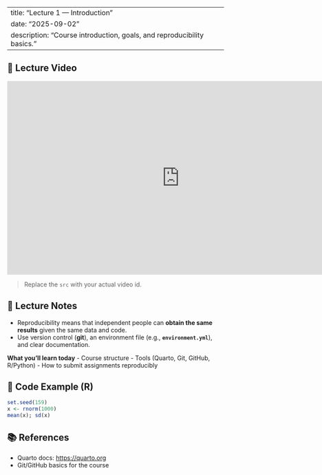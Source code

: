 
---
title: "Lecture 1 — Introduction"
date: "2025-09-02"
description: "Course introduction, goals, and reproducibility basics."
---

## 🎥 Lecture Video

```{=html}
<iframe width="800" height="450"
  src="https://www.youtube.com/embed/dQw4w9WgXcQ"
  title="YouTube video player" frameborder="0"
  allow="accelerometer; autoplay; clipboard-write; encrypted-media; gyroscope; picture-in-picture; web-share"
  allowfullscreen></iframe>
```

> Replace the `src` with your actual video id.

## 🧾 Lecture Notes

- Reproducibility means that independent people can **obtain the same results** given the same data and code.
- Use version control (**git**), an environment file (e.g., **`environment.yml`**), and clear documentation.

::: callout-note
**What you'll learn today**
- Course structure
- Tools (Quarto, Git, GitHub, R/Python)
- How to submit assignments reproducibly
:::

## 🧮 Code Example (R)

```r
set.seed(159)
x <- rnorm(1000)
mean(x); sd(x)
```

## 📚 References

- Quarto docs: <https://quarto.org>
- Git/GitHub basics for the course

